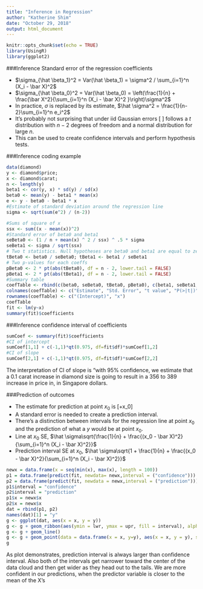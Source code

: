 ```yaml
---
title: "Inference in Regression"
author: "Katherine Shim"
date: "October 29, 2018"
output: html_document
---
```


```r
knitr::opts_chunk$set(echo = TRUE)
library(UsingR)
library(ggplot2)
```

###Inference
Standard error of the regression coefficients

* $\sigma_{\hat \beta_1}^2 = Var(\hat \beta_1) = \sigma^2 / \sum_{i=1}^n (X_i - \bar X)^2$
* $\sigma_{\hat \beta_0}^2 = Var(\hat \beta_0)  = \left(\frac{1}{n} + \frac{\bar X^2}{\sum_{i=1}^n (X_i - \bar X)^2 }\right)\sigma^2$
* In practice, $\sigma$ is replaced by its estimate, $\hat \sigma^2 = \frac{1}{n-2}\sum_{i=1}^n e_i^2$
* It's probably not surprising that under iid Gaussian errors
\[
\frac{\hat \beta_j - \beta_j}{\hat \sigma_{\hat \beta_j}}
\]
follows a $t$ distribution with $n-2$ degrees of freedom and a normal distribution for large $n$.
* This can be used to create confidence intervals and perform hypothesis tests.
  
###Inference coding example
```r
data(diamond)
y <- diamond$price; 
x <- diamond$carat; 
n <- length(y)
beta1 <- cor(y, x) * sd(y) / sd(x)
beta0 <- mean(y) - beta1 * mean(x)
e <- y - beta0 - beta1 * x
#Estimate of standard deviation around the regression line
sigma <- sqrt(sum(e^2) / (n-2)) 

#Sums of square of x
ssx <- sum((x - mean(x))^2)
#Standard error of beta0 and beta1
seBeta0 <- (1 / n + mean(x) ^ 2 / ssx) ^ .5 * sigma 
seBeta1 <- sigma / sqrt(ssx)
# Two t statistics. Null hypotheses are beta0 and beta1 are equal to zero
tBeta0 <- beta0 / seBeta0; tBeta1 <- beta1 / seBeta1
# Two p-values for each coeffs
pBeta0 <- 2 * pt(abs(tBeta0), df = n - 2, lower.tail = FALSE)
pBeta1 <- 2 * pt(abs(tBeta1), df = n - 2, lower.tail = FALSE)
#Summary table
coefTable <- rbind(c(beta0, seBeta0, tBeta0, pBeta0), c(beta1, seBeta1, tBeta1, pBeta1))
colnames(coefTable) <- c("Estimate", "Std. Error", "t value", "P(>|t|)")
rownames(coefTable) <- c("(Intercept)", "x")
coefTable
fit <- lm(y~x)
summary(fit)$coefficients
```
  
###Inference confidence interval of coefficients
```r
sumCoef <- summary(fit)$coefficients
#CI of intercept
sumCoef[1,1] + c(-1,1)*qt(0.975, df=fit$df)*sumCoef[1,2]
#CI of slope
sumCoef[2,1] + c(-1,1)*qt(0.975, df=fit$df)*sumCoef[2,2]
```
The interpretation of CI of slope is "with 95% confidence, we estimate that a 0.1 carat increase in diamond size is going to result in a 356 to 389 increase in price in, in Singapore dollars. 

###Prediction of outcomes

* The estimate for prediction at point $x_0$ is \[\hat{\beta_0}+\hat{\beta_1}x_0\]
* A standard error is needed to create a prediction interval.
* There's a distinction between intervals for the regression line at point $x_0$ and the prediction of what a $y$ would be
  at point $x_0$. 
* Line at $x_0$ SE, $\hat \sigma\sqrt{\frac{1}{n} +  \frac{(x_0 - \bar X)^2}{\sum_{i=1}^n (X_i - \bar X)^2}}$
* Prediction interval SE at $x_0$, $\hat \sigma\sqrt{1 + \frac{1}{n} + \frac{(x_0 - \bar X)^2}{\sum_{i=1}^n (X_i - \bar X)^2}}$
```r
newx = data.frame(x = seq(min(x), max(x), length = 100))
p1 = data.frame(predict(fit, newdata= newx,interval = ("confidence")))
p2 = data.frame(predict(fit, newdata = newx,interval = ("prediction")))
p1$interval = "confidence"
p2$interval = "prediction"
p1$x = newx$x
p2$x = newx$x
dat = rbind(p1, p2)
names(dat)[1] = "y"
g <- ggplot(dat, aes(x = x, y = y))
g <- g + geom_ribbon(aes(ymin = lwr, ymax = upr, fill = interval), alpha = 0.2) 
g <- g + geom_line()
g <- g + geom_point(data = data.frame(x = x, y=y), aes(x = x, y = y), size = 4)
g
```
  
As plot demonstrates, prediction interval is always larger than confidence interval. Also both of the intervals get narrower toward the center of the data cloud and then get wider as they head out to the tails. We are more confident in our predictions, when the predictor variable is closer to the mean of the X's